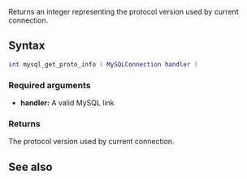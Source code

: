 <pageclass class="#AA7592" subcaption="MTA-MySQL Module"></pageclass>

{{ModuleFunction|MTA-MySQL}}
Returns an integer representing the protocol version used by current connection.

==Syntax==
<syntaxhighlight lang="lua">
int mysql_get_proto_info ( MySQLConnection handler )
</syntaxhighlight>

===Required arguments===
* '''handler:''' A valid MySQL link

===Returns===
The protocol version used by current connection.

==See also==
{{Modules/MTA-MySQL/Handler_functions}}